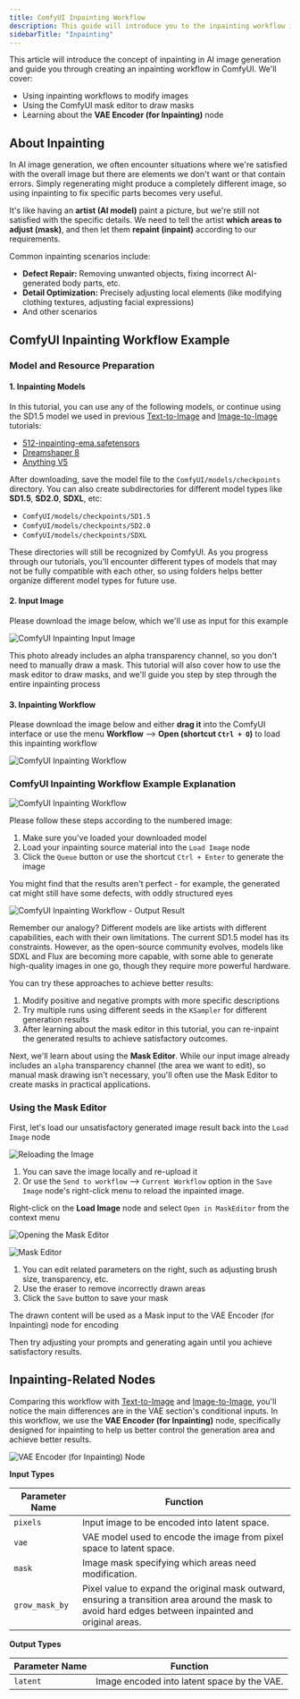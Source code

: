 ```yaml
---
title: ComfyUI Inpainting Workflow
description: This guide will introduce you to the inpainting workflow in ComfyUI, walk you through an inpainting example, and cover topics like using the mask editor
sidebarTitle: "Inpainting"
---
```


This article will introduce the concept of inpainting in AI image generation and guide you through creating an inpainting workflow in ComfyUI. We'll cover:
- Using inpainting workflows to modify images
- Using the ComfyUI mask editor to draw masks
- Learning about the **VAE Encoder (for Inpainting)** node

## About Inpainting

In AI image generation, we often encounter situations where we're satisfied with the overall image but there are elements we don't want or that contain errors. Simply regenerating might produce a completely different image, so using inpainting to fix specific parts becomes very useful.

It's like having an **artist (AI model)** paint a picture, but we're still not satisfied with the specific details. We need to tell the artist **which areas to adjust (mask)**, and then let them **repaint (inpaint)** according to our requirements.

Common inpainting scenarios include:
- **Defect Repair:** Removing unwanted objects, fixing incorrect AI-generated body parts, etc.
- **Detail Optimization:** Precisely adjusting local elements (like modifying clothing textures, adjusting facial expressions)
- And other scenarios

## ComfyUI Inpainting Workflow Example

### Model and Resource Preparation

#### 1. Inpainting Models

In this tutorial, you can use any of the following models, or continue using the SD1.5 model we used in previous [Text-to-Image](/zh-CN/tutorials/basic/text-to-image) and [Image-to-Image](/zh-CN/tutorials/basic/image-to-image) tutorials:
- [512-inpainting-ema.safetensors](https://huggingface.co/stabilityai/stable-diffusion-2-inpainting/blob/main/512-inpainting-ema.safetensors)
- [Dreamshaper 8](https://civitai.com/models/4384?modelVersionId=128713)
- [Anything V5](https://civitai.com/models/9409?modelVersionId=30163)

After downloading, save the model file to the `ComfyUI/models/checkpoints` directory. You can also create subdirectories for different model types like **SD1.5**, **SD2.0**, **SDXL**, etc:
- `ComfyUI/models/checkpoints/SD1.5`
- `ComfyUI/models/checkpoints/SD2.0`
- `ComfyUI/models/checkpoints/SDXL`

These directories will still be recognized by ComfyUI. As you progress through our tutorials, you'll encounter different types of models that may not be fully compatible with each other, so using folders helps better organize different model types for future use.

#### 2. Input Image

Please download the image below, which we'll use as input for this example

![ComfyUI Inpainting Input Image](/images/tutorial/basic/inpaint/yosemite_inpaint_example.png)

<Note>This photo already includes an alpha transparency channel, so you don't need to manually draw a mask. This tutorial will also cover how to use the mask editor to draw masks, and we'll guide you step by step through the entire inpainting process</Note>

#### 3. Inpainting Workflow

Please download the image below and either **drag it** into the ComfyUI interface or use the menu **Workflow** --> **Open (shortcut `Ctrl + O`)** to load this inpainting workflow

![ComfyUI Inpainting Workflow](/images/tutorial/basic/inpaint/inpain_model_cat.png)

### ComfyUI Inpainting Workflow Example Explanation

![ComfyUI Inpainting Workflow](/images/tutorial/basic/inpaint/inpaint_workflow.jpg)

Please follow these steps according to the numbered image:
1. Make sure you've loaded your downloaded model
2. Load your inpainting source material into the `Load Image` node
3. Click the `Queue` button or use the shortcut `Ctrl + Enter` to generate the image

You might find that the results aren't perfect - for example, the generated cat might still have some defects, with oddly structured eyes

![ComfyUI Inpainting Workflow - Output Result](/images/tutorial/basic/inpaint/inpaint_output.jpg)

Remember our analogy? Different models are like artists with different capabilities, each with their own limitations. The current SD1.5 model has its constraints. However, as the open-source community evolves, models like SDXL and Flux are becoming more capable, with some able to generate high-quality images in one go, though they require more powerful hardware.

You can try these approaches to achieve better results:

1. Modify positive and negative prompts with more specific descriptions
2. Try multiple runs using different seeds in the `KSampler` for different generation results
3. After learning about the mask editor in this tutorial, you can re-inpaint the generated results to achieve satisfactory outcomes.

Next, we'll learn about using the **Mask Editor**. While our input image already includes an `alpha` transparency channel (the area we want to edit), so manual mask drawing isn't necessary, you'll often use the Mask Editor to create masks in practical applications.

### Using the Mask Editor

First, let's load our unsatisfactory generated image result back into the `Load Image` node

![Reloading the Image](/images/tutorial/basic/inpaint/inpaint_send_to_workflow.jpg)

1. You can save the image locally and re-upload it
2. Or use the `Send to workflow` --> `Current Workflow` option in the `Save Image` node's right-click menu to reload the inpainted image.

Right-click on the **Load Image** node and select `Open in MaskEditor` from the context menu

![Opening the Mask Editor](/images/tutorial/basic/inpaint/inpint_open_in_maskeditor.jpg)

![Mask Editor](/images/tutorial/basic/inpaint/inpaint-maskeditor.gif)

1. You can edit related parameters on the right, such as adjusting brush size, transparency, etc.
2. Use the eraser to remove incorrectly drawn areas
3. Click the `Save` button to save your mask

The drawn content will be used as a Mask input to the VAE Encoder (for Inpainting) node for encoding

Then try adjusting your prompts and generating again until you achieve satisfactory results.

## Inpainting-Related Nodes

Comparing this workflow with [Text-to-Image](/zh-CN/tutorials/basic/text-to-image) and [Image-to-Image](/zh-CN/tutorials/basic/image-to-image), you'll notice the main differences are in the VAE section's conditional inputs.
In this workflow, we use the **VAE Encoder (for Inpainting)** node, specifically designed for inpainting to help us better control the generation area and achieve better results.

![VAE Encoder (for Inpainting) Node](/images/comfy_core/lantent/inpaint/vae_encode_for_inpainting.jpg)

**Input Types**

| Parameter Name  | Function                                                     |
|----------------|--------------------------------------------------------------|
| `pixels`       | Input image to be encoded into latent space. |
| `vae`          | VAE model used to encode the image from pixel space to latent space. |
| `mask`         | Image mask specifying which areas need modification. |
| `grow_mask_by` | Pixel value to expand the original mask outward, ensuring a transition area around the mask to avoid hard edges between inpainted and original areas. |

**Output Types**

| Parameter Name | Function                        |
|---------------|--------------------------------|
| `latent`      | Image encoded into latent space by the VAE. |
